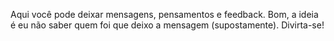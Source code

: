 
<Title>SecretBook</Title>

<LineBreak />

Aqui você pode deixar mensagens, pensamentos e feedback. Bom, a ideia é eu não saber quem foi que deixo a mensagem (supostamente). Divirta-se!

<LineBreak />

<Form />